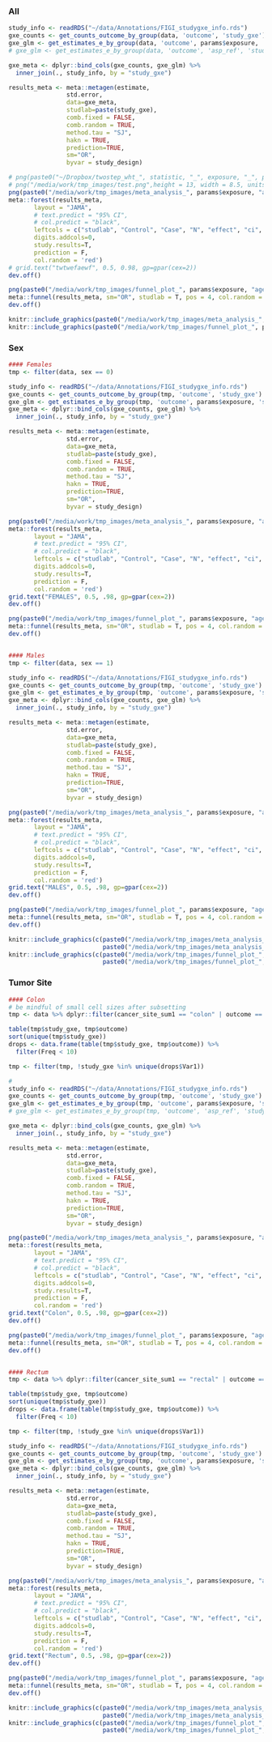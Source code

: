 <!-- For meta analyses, use the glm version of the gxescanr datasets you generated. 
These files don't have case-only studies, the exposure variables are filtered for missingness and are coded appropriately. 
Save posthoc and variable adjustment to the mega analysis, where you can generate multiple models and present as a table -->

<!-- data <- readRDS(paste0("~/data/GxEScanR_PhenotypeFiles/FIGI_GxESet_", "asp_ref", ".rds")) -->
<!-- data <- readRDS(paste0("~/data/GxEScanR_PhenotypeFiles/FIGI_gxeset_", "asp_ref", "_", "age_ref_imp_sex_study_gxe_pc1_pc2_pc3" , "_full.rds")) -->


### All
```r
study_info <- readRDS("~/data/Annotations/FIGI_studygxe_info.rds")
gxe_counts <- get_counts_outcome_by_group(data, 'outcome', 'study_gxe')
gxe_glm <- get_estimates_e_by_group(data, 'outcome', params$exposure, 'study_gxe', 'age_ref_imp', 'sex')
# gxe_glm <- get_estimates_e_by_group(data, 'outcome', 'asp_ref', 'study_gxe', 'age_ref_imp', 'sex')

gxe_meta <- dplyr::bind_cols(gxe_counts, gxe_glm) %>%
  inner_join(., study_info, by = "study_gxe")

results_meta <- meta::metagen(estimate,
                std.error,
                data=gxe_meta,
                studlab=paste(study_gxe),
                comb.fixed = FALSE,
                comb.random = TRUE,
                method.tau = "SJ",
                hakn = TRUE,
                prediction=TRUE,
                sm="OR",
                byvar = study_design)

# png(paste0("~/Dropbox/twostep_wht_", statistic, "_", exposure, "_", paste0(covars, collapse = "_"), filename_suffix, ".png"), height = 10, width = 8, units = 'in')
# png("/media/work/tmp_images/test.png",height = 13, width = 8.5, units = 'in', res = 150)
png(paste0("/media/work/tmp_images/meta_analysis_", params$exposure, "age_ref_imp_sex_study_gxe.png"), height = 13, width = 8.5, units = 'in', res = 150)
meta::forest(results_meta,
       layout = "JAMA",
       # text.predict = "95% CI",
       # col.predict = "black",
       leftcols = c("studlab", "Control", "Case", "N", "effect", "ci", "w.random"),
       digits.addcols=0,
       study.results=T,
       prediction = F,
       col.random = 'red')
# grid.text("twtwefaewf", 0.5, 0.98, gp=gpar(cex=2))
dev.off()

png(paste0("/media/work/tmp_images/funnel_plot_", params$exposure, "age_ref_imp_sex_study_gxe.png"), height = 8, width = 8.5, units = 'in', res = 150)
meta::funnel(results_meta, sm="OR", studlab = T, pos = 4, col.random = 'red')
dev.off()
```
```r
knitr::include_graphics(paste0("/media/work/tmp_images/meta_analysis_", params$exposure, "age_ref_imp_sex_study_gxe.png"))
knitr::include_graphics(paste0("/media/work/tmp_images/funnel_plot_", params$exposure, "age_ref_imp_sex_study_gxe.png"))
```




### Sex
```r

#### Females
tmp <- filter(data, sex == 0)

study_info <- readRDS("~/data/Annotations/FIGI_studygxe_info.rds")
gxe_counts <- get_counts_outcome_by_group(tmp, 'outcome', 'study_gxe')
gxe_glm <- get_estimates_e_by_group(tmp, 'outcome', params$exposure, 'study_gxe', 'age_ref_imp')
gxe_meta <- dplyr::bind_cols(gxe_counts, gxe_glm) %>%
  inner_join(., study_info, by = "study_gxe")

results_meta <- meta::metagen(estimate,
                std.error,
                data=gxe_meta,
                studlab=paste(study_gxe),
                comb.fixed = FALSE,
                comb.random = TRUE,
                method.tau = "SJ",
                hakn = TRUE,
                prediction=TRUE,
                sm="OR",
                byvar = study_design)

png(paste0("/media/work/tmp_images/meta_analysis_", params$exposure, "age_ref_imp_study_gxe_FEMALES.png"), height = 13, width = 8.5, units = 'in', res = 150)
meta::forest(results_meta,
       layout = "JAMA",
       # text.predict = "95% CI",
       # col.predict = "black",
       leftcols = c("studlab", "Control", "Case", "N", "effect", "ci", "w.random"),
       digits.addcols=0,
       study.results=T,
       prediction = F,
       col.random = 'red')
grid.text("FEMALES", 0.5, .98, gp=gpar(cex=2))
dev.off()

png(paste0("/media/work/tmp_images/funnel_plot_", params$exposure, "age_ref_imp_study_gxe_FEMALES.png"), height = 8, width = 8.5, units = 'in', res = 150)
meta::funnel(results_meta, sm="OR", studlab = T, pos = 4, col.random = 'red')
dev.off()


#### Males
tmp <- filter(data, sex == 1)

study_info <- readRDS("~/data/Annotations/FIGI_studygxe_info.rds")
gxe_counts <- get_counts_outcome_by_group(tmp, 'outcome', 'study_gxe')
gxe_glm <- get_estimates_e_by_group(tmp, 'outcome', params$exposure, 'study_gxe', 'age_ref_imp')
gxe_meta <- dplyr::bind_cols(gxe_counts, gxe_glm) %>%
  inner_join(., study_info, by = "study_gxe")

results_meta <- meta::metagen(estimate,
                std.error,
                data=gxe_meta,
                studlab=paste(study_gxe),
                comb.fixed = FALSE,
                comb.random = TRUE,
                method.tau = "SJ",
                hakn = TRUE,
                prediction=TRUE,
                sm="OR",
                byvar = study_design)

png(paste0("/media/work/tmp_images/meta_analysis_", params$exposure, "age_ref_imp_study_gxe_MALES.png"), height = 13, width = 8.5, units = 'in', res = 150)
meta::forest(results_meta,
       layout = "JAMA",
       # text.predict = "95% CI",
       # col.predict = "black",
       leftcols = c("studlab", "Control", "Case", "N", "effect", "ci", "w.random"),
       digits.addcols=0,
       study.results=T,
       prediction = F,
       col.random = 'red')
grid.text("MALES", 0.5, .98, gp=gpar(cex=2))
dev.off()

png(paste0("/media/work/tmp_images/funnel_plot_", params$exposure, "age_ref_imp_study_gxe_MALES.png"), height = 8, width = 8.5, units = 'in', res = 150)
meta::funnel(results_meta, sm="OR", studlab = T, pos = 4, col.random = 'red')
dev.off()


```
```r
knitr::include_graphics(c(paste0("/media/work/tmp_images/meta_analysis_", params$exposure, "age_ref_imp_study_gxe_FEMALES.png"),
                          paste0("/media/work/tmp_images/meta_analysis_", params$exposure, "age_ref_imp_study_gxe_MALES.png")))
knitr::include_graphics(c(paste0("/media/work/tmp_images/funnel_plot_", params$exposure, "age_ref_imp_study_gxe_FEMALES.png"),
                          paste0("/media/work/tmp_images/funnel_plot_", params$exposure, "age_ref_imp_study_gxe_MALES.png")))
```




### Tumor Site
```r

#### Colon
# be mindful of small cell sizes after subsetting
tmp <- data %>% dplyr::filter(cancer_site_sum1 == "colon" | outcome == 0)

table(tmp$study_gxe, tmp$outcome)
sort(unique(tmp$study_gxe))
drops <- data.frame(table(tmp$study_gxe, tmp$outcome)) %>% 
  filter(Freq < 10)

tmp <- filter(tmp, !study_gxe %in% unique(drops$Var1))

# 
study_info <- readRDS("~/data/Annotations/FIGI_studygxe_info.rds")
gxe_counts <- get_counts_outcome_by_group(tmp, 'outcome', 'study_gxe')
gxe_glm <- get_estimates_e_by_group(tmp, 'outcome', params$exposure, 'study_gxe', 'age_ref_imp', 'sex')
# gxe_glm <- get_estimates_e_by_group(tmp, 'outcome', 'asp_ref', 'study_gxe', 'age_ref_imp', 'sex')

gxe_meta <- dplyr::bind_cols(gxe_counts, gxe_glm) %>%
  inner_join(., study_info, by = "study_gxe")

results_meta <- meta::metagen(estimate,
                std.error,
                data=gxe_meta,
                studlab=paste(study_gxe),
                comb.fixed = FALSE,
                comb.random = TRUE,
                method.tau = "SJ",
                hakn = TRUE,
                prediction=TRUE,
                sm="OR",
                byvar = study_design)

png(paste0("/media/work/tmp_images/meta_analysis_", params$exposure, "age_ref_imp_sex_study_gxe_COLON.png"), height = 13, width = 8.5, units = 'in', res = 150)
meta::forest(results_meta,
       layout = "JAMA",
       # text.predict = "95% CI",
       # col.predict = "black",
       leftcols = c("studlab", "Control", "Case", "N", "effect", "ci", "w.random"),
       digits.addcols=0,
       study.results=T,
       prediction = F,
       col.random = 'red')
grid.text("Colon", 0.5, .98, gp=gpar(cex=2))
dev.off()

png(paste0("/media/work/tmp_images/funnel_plot_", params$exposure, "age_ref_imp_sex_study_gxe_COLON.png"), height = 8, width = 8.5, units = 'in', res = 150)
meta::funnel(results_meta, sm="OR", studlab = T, pos = 4, col.random = 'red')
dev.off()


#### Rectum
tmp <- data %>% dplyr::filter(cancer_site_sum1 == "rectal" | outcome == 0)

table(tmp$study_gxe, tmp$outcome)
sort(unique(tmp$study_gxe))
drops <- data.frame(table(tmp$study_gxe, tmp$outcome)) %>% 
  filter(Freq < 10)

tmp <- filter(tmp, !study_gxe %in% unique(drops$Var1))

study_info <- readRDS("~/data/Annotations/FIGI_studygxe_info.rds")
gxe_counts <- get_counts_outcome_by_group(tmp, 'outcome', 'study_gxe')
gxe_glm <- get_estimates_e_by_group(tmp, 'outcome', params$exposure, 'study_gxe', 'age_ref_imp', 'sex')
gxe_meta <- dplyr::bind_cols(gxe_counts, gxe_glm) %>%
  inner_join(., study_info, by = "study_gxe")

results_meta <- meta::metagen(estimate,
                std.error,
                data=gxe_meta,
                studlab=paste(study_gxe),
                comb.fixed = FALSE,
                comb.random = TRUE,
                method.tau = "SJ",
                hakn = TRUE,
                prediction=TRUE,
                sm="OR",
                byvar = study_design)

png(paste0("/media/work/tmp_images/meta_analysis_", params$exposure, "age_ref_imp_sex_study_gxe_RECTUM.png"), height = 13, width = 8.5, units = 'in', res = 150)
meta::forest(results_meta,
       layout = "JAMA",
       # text.predict = "95% CI",
       # col.predict = "black",
       leftcols = c("studlab", "Control", "Case", "N", "effect", "ci", "w.random"),
       digits.addcols=0,
       study.results=T,
       prediction = F,
       col.random = 'red')
grid.text("Rectum", 0.5, .98, gp=gpar(cex=2))
dev.off()

png(paste0("/media/work/tmp_images/funnel_plot_", params$exposure, "age_ref_imp_sex_study_gxe_RECTUM.png"), height = 8, width = 8.5, units = 'in', res = 150)
meta::funnel(results_meta, sm="OR", studlab = T, pos = 4, col.random = 'red')
dev.off()


```
```r
knitr::include_graphics(c(paste0("/media/work/tmp_images/meta_analysis_", params$exposure, "age_ref_imp_sex_study_gxe_COLON.png"),
                          paste0("/media/work/tmp_images/meta_analysis_", params$exposure, "age_ref_imp_sex_study_gxe_RECTUM.png")))
knitr::include_graphics(c(paste0("/media/work/tmp_images/funnel_plot_", params$exposure, "age_ref_imp_sex_study_gxe_COLON.png"),
                          paste0("/media/work/tmp_images/funnel_plot_", params$exposure, "age_ref_imp_sex_study_gxe_RECTUM.png")))
```


